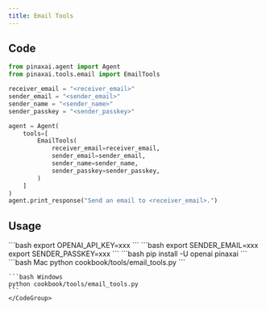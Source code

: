 ```yaml
---
title: Email Tools
---
```


## Code

```python cookbook/tools/email_tools.py
from pinaxai.agent import Agent
from pinaxai.tools.email import EmailTools

receiver_email = "<receiver_email>"
sender_email = "<sender_email>"
sender_name = "<sender_name>"
sender_passkey = "<sender_passkey>"

agent = Agent(
    tools=[
        EmailTools(
            receiver_email=receiver_email,
            sender_email=sender_email,
            sender_name=sender_name,
            sender_passkey=sender_passkey,
        )
    ]
)
agent.print_response("Send an email to <receiver_email>.")
```

## Usage

<Steps>
  <Snippet file="create-venv-step.mdx" />

  <Step title="Set your API key">
    ```bash
    export OPENAI_API_KEY=xxx
    ```
  </Step>

  <Step title="Set your email credentials">
    ```bash
    export SENDER_EMAIL=xxx
    export SENDER_PASSKEY=xxx
    ```
  </Step>

  <Step title="Install libraries">
    ```bash
    pip install -U openai pinaxai
    ```
  </Step>

  <Step title="Run Agent">
    <CodeGroup>
    ```bash Mac
    python cookbook/tools/email_tools.py
    ```

    ```bash Windows
    python cookbook/tools/email_tools.py
    ```
    </CodeGroup>
  </Step>
</Steps>